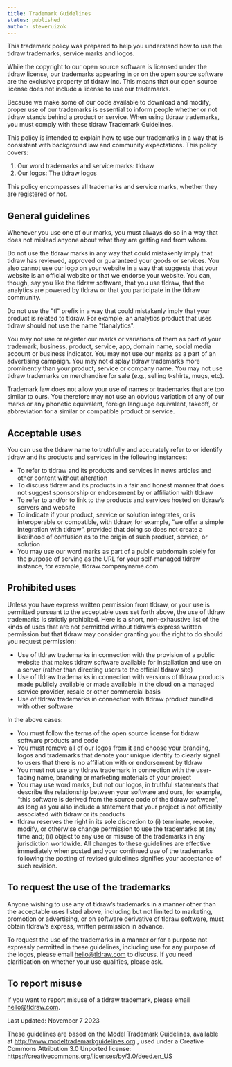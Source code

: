 ```yaml
---
title: Trademark Guidelines
status: published
author: steveruizok
---
```


This trademark policy was prepared to help you understand how to use the tldraw trademarks, service marks and logos.

While the copyright to our open source software is licensed under the tldraw license, our trademarks appearing in or on the open source software are the exclusive property of tldraw Inc. This means that our open source license does not include a license to use our trademarks.

Because we make some of our code available to download and modify, proper use of our trademarks is essential to inform people whether or not tldraw stands behind a product or service. When using tldraw trademarks, you must comply with these tldraw Trademark Guidelines.

This policy is intended to explain how to use our trademarks in a way that is consistent with background law and community expectations. This policy covers:

1. Our word trademarks and service marks: tldraw
2. Our logos: The tldraw logos

This policy encompasses all trademarks and service marks, whether they are registered or not.

## General guidelines

Whenever you use one of our marks, you must always do so in a way that does not mislead anyone about what they are getting and from whom.

Do not use the tldraw marks in any way that could mistakenly imply that tldraw has reviewed, approved or guaranteed your goods or services. You also cannot use our logo on your website in a way that suggests that your website is an official website or that we endorse your website. You can, though, say you like the tldraw software, that you use tldraw, that the analytics are powered by tldraw or that you participate in the tldraw community.

Do not use the "tl" prefix in a way that could mistakenly imply that your product is related to tldraw. For example, an analytics product that uses tldraw should not use the name "tlanalytics".

You may not use or register our marks or variations of them as part of your trademark, business, product, service, app, domain name, social media account or business indicator. You may not use our marks as a part of an advertising campaign. You may not display tldraw trademarks more prominently than your product, service or company name. You may not use tldraw trademarks on merchandise for sale (e.g., selling t-shirts, mugs, etc).

Trademark law does not allow your use of names or trademarks that are too similar to ours. You therefore may not use an obvious variation of any of our marks or any phonetic equivalent, foreign language equivalent, takeoff, or abbreviation for a similar or compatible product or service.

## Acceptable uses

You can use the tldraw name to truthfully and accurately refer to or identify tldraw and its products and services in the following instances:

- To refer to tldraw and its products and services in news articles and other content without alteration
- To discuss tldraw and its products in a fair and honest manner that does not suggest sponsorship or endorsement by or affiliation with tldraw
- To refer to and/or to link to the products and services hosted on tldraw’s servers and website
- To indicate if your product, service or solution integrates, or is interoperable or compatible, with tldraw, for example, “we offer a simple integration with tldraw”, provided that doing so does not create a likelihood of confusion as to the origin of such product, service, or solution
- You may use our word marks as part of a public subdomain solely for the purpose of serving as the URL for your self-managed tldraw instance, for example, tldraw.companyname.com

## Prohibited uses

Unless you have express written permission from tldraw, or your use is permitted pursuant to the acceptable uses set forth above, the use of tldraw trademarks is strictly prohibited. Here is a short, non-exhaustive list of the kinds of uses that are not permitted without tldraw’s express written permission but that tldraw may consider granting you the right to do should you request permission:

- Use of tldraw trademarks in connection with the provision of a public website that makes tldraw software available for installation and use on a server (rather than directing users to the official tldraw site)
- Use of tldraw trademarks in connection with versions of tldraw products made publicly available or made available in the cloud on a managed service provider, resale or other commercial basis
- Use of tldraw trademarks in connection with tldraw product bundled with other software

In the above cases:

- You must follow the terms of the open source license for tldraw software products and code
- You must remove all of our logos from it and choose your branding, logos and trademarks that denote your unique identity to clearly signal to users that there is no affiliation with or endorsement by tldraw
- You must not use any tldraw trademark in connection with the user-facing name, branding or marketing materials of your project
- You may use word marks, but not our logos, in truthful statements that describe the relationship between your software and ours, for example, “this software is derived from the source code of the tldraw software”, as long as you also include a statement that your project is not officially associated with tldraw or its products
- tldraw reserves the right in its sole discretion to (i) terminate, revoke, modify, or otherwise change permission to use the trademarks at any time and; (ii) object to any use or misuse of the trademarks in any jurisdiction worldwide. All changes to these guidelines are effective immediately when posted and your continued use of the trademarks following the posting of revised guidelines signifies your acceptance of such revision.

## To request the use of the trademarks

Anyone wishing to use any of tldraw’s trademarks in a manner other than the acceptable uses listed above, including but not limited to marketing, promotion or advertising, or on software derivative of tldraw software, must obtain tldraw’s express, written permission in advance.

To request the use of the trademarks in a manner or for a purpose not expressly permitted in these guidelines, including use for any purpose of the logos, please email [hello@tldraw.com](mailto://hello@tldraw.com) to discuss. If you need clarification on whether your use qualifies, please ask.

## To report misuse

If you want to report misuse of a tldraw trademark, please email [hello@tldraw.com](mailto://hello@tldraw.com).

Last updated: November 7 2023

These guidelines are based on the Model Trademark Guidelines, available at http://www.modeltrademarkguidelines.org., used under a Creative Commons Attribution 3.0 Unported license: https://creativecommons.org/licenses/by/3.0/deed.en_US
